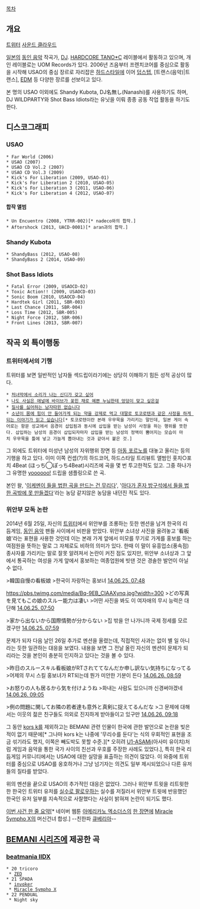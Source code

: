 [[목차]]
== 개요 ==

[http://twitter.com/USAO_k926 트위터]
[http://soundcloud.com/usao926 사운드 클라우드]

[[일본]]의 [[동인 음악]] 작곡가, [[DJ]]. [[HARDCORE TANO*C]] 레이블에서 활동하고 있으며, 개인 레이블로는 UOM Records가 있다. 2006년 즈음부터 프렌치코어를 중심으로 활동을 시작해 USAO의 중심 장르로 자리잡은 [[하드스타일]]에 이어 [[덥스텝]], [트랜스(음악)|트랜스], [[EDM]] 등 다양한 장르를 선보이고 있다. 

본 명의 USAO 이외에도 Shandy Kubota, DJ名無し(Nanashi)를 사용하기도 하며, DJ WILDPARTY와 Shot Bass Idiots라는 유닛을 이뤄 종종 공동 작업 활동을 하기도 한다.

== 디스코그래피 ==
=== USAO ===
 * Far World (2006)
 * USAO (2007)
 * USAO CD Vol.2 (2007)
 * USAO CD Vol.3 (2009)
 * Kick's For Liberation (2009, USAO-01)
 * Kick's For Liberation 2 (2010, USAO-05)
 * Kick's For Liberation 3 (2011, USAO-06)
 * Kick's For Liberation 4 (2012, USAO-07)
==== 합작 앨범 ====
 * Un Encuentro (2008, YTRR-002)[* nadeco와의 합작.]
 * Aftershock (2013, UACD-0001)[* aran과의 합작.]
=== Shandy Kubota ===
 * ShandyBass (2012, USAO-08)
 * ShandyBass 2 (2014, USAO-09)
=== Shot Bass Idiots ===
 * Fatal Error (2009, USAOCD-02)
 * Toxic Action!! (2009, USAOCD-03)
 * Sonic Boom (2010, USAOCD-04)
 * Hardtek Girl (2011, SBR-003)
 * Last Chance (2011, SBR-004)
 * Loss Time (2012, SBR-005)
 * Night Force (2012, SBR-006)
 * Front Lines (2013, SBR-007)

== 작곡 외 특이행동 ==
=== 트위터에서의 기행 ===
트위터를 보면 일반적인 남자들 섹드립이라기에는 상당히 이해하기 힘든 성적 공상이 많다.
 * [https://twitter.com/USAO_k926/status/482005487466995714 처녀막에서 소리가 나는 신디가 갖고 싶어]
 * [https://twitter.com/USAO_k926/status/481282680110055424 나도 사실은 애널에 바이브가 꽂힌 채로 예쁜 누님한테 엉덩이 맞고 싶은걸]
 * [https://twitter.com/USAO_k926/status/479534919148781568 질사를 싫어하는 남자따윈 없습니다]
 * [https://twitter.com/USAO_k926/status/479265106128146432 소년이 몸에 힘이 안 들어가게 되는 약을 강제로 먹고 대딸로 토코로텐과 같은 사정을 하게 되는 이야기가 읽고 싶습니다][* 토코로텐이란 본래 우무묵을 가리키는 말인데, 일본 게이 속어로는 항문 성교에서 음경이 삽입됨과 동시에 삽입을 받는 남성이 사정을 하는 행위를 뜻한다. 삽입하는 남성의 음경이 삽입되자마자 삽입을 받는 남성의 정액이 뿜어지는 모습이 마치 우무묵을 틀에 넣고 가늘게 뽑아내는 것과 같아서 붙은 것.]

그 외에도 트위터에 미성년 남성의 자위행위 장면 등 [[아동 포르노]]를 대놓고 올리는 등의 기행을 하고 있다. 이미 이쪽 컨셉(?)의 하드코어, 하드스타일 트리뷰트 앨범인 홋치○포치 4Beat (ほっち◯ぽっち4Beat)시리즈에 곡을 몇 번 투고한적도 있고. 그중 하나가 그 유명한 [[시리즈 피코|yoooooo!]] 드립을 샘플링으로 쓴 곡.

본인 왈, '[https://twitter.com/USAO_k926/status/477425737339641856 이케멘이 들을 법한 곡을 만드는 건 무리다]', '[https://twitter.com/USAO_k926/status/477426113170247680 아다가 혼자 방구석에서 들을 법한 곡밖에 못 만들겠다]'라는 농담 같지않은 농담을 내던진 적도 있다.
=== 위안부 모독 논란 ===
2014년 6월 25일, 자신의 [https://twitter.com/USAO_k926 트위터]에서 위안부를 조롱하는 듯한 멘션을 남겨 한국의 리듬게임, [[동인 음악]] 팬들 사이에서 비판을 받았다. 위안부 소녀상 사진을 올려놓고 '看板娘'라는 표현을 사용한 것인데 이는 본래 가게 앞에서 미모를 무기로 가게를 홍보를 하는 여점원을 뜻하는 말로 그 자체로도 비하의 의미가 있다. 한때 이 말이 유흥업소(풍속점) 종사자를 가리키는 말로 잘못 알려져서 논란이 커진 점도 있지만, 위안부 소녀상과 그 앞에서 통곡하는 여성을 가게 앞에서 홍보하는 여종업원에 빗댄 것은 경솔한 발언이 아닐 수 없다.

>韓国自慢の看板娘
>한국이 자랑하는 홍보녀 [https://twitter.com/USAO_k926/status/481811081384321026 14.06.25. 07:48]

https://pbs.twimg.com/media/Bq-9EB_CIAAXynq.jpg?width=300
>どの写真を見てもこの娘のスルー能力は凄い 
>어떤 사진을 봐도 이 여자애의 무시 능력은 대단해 [https://twitter.com/USAO_k926/status/481811563557310464 14.06.25. 07:50]

>家から出ないから国際情勢が分からない
>집 밖을 안 나가니까 국제 정세를 모르겠구만 [https://twitter.com/USAO_k926/status/481813989098151938 14.06.25. 07:59]

문제가 되자 다음 날인 26일 추가로 멘션을 올렸는데, 직접적인 사과는 없이 별 일 아니라는 듯한 일관하는 대응을 보였다. 내용을 보면 그 전날 올린 자신의 멘션이 문제가 되리라는 것을 본인이 충분히 인지하고 있다는 것을 볼 수 있다.

>昨日のスルースキル看板娘がRTされててなんだか申し訳ない気持ちになってる
>어제의 무시 스킬 홍보녀가 RT되는데 뭔가 미안한 기분이 든다 [https://twitter.com/USAO_k926/status/482191322636226561 14.06.26. 08:59]

>お怒りの人も居るから気を付けようね
>화내는 사람도 있으니까 신경써야겠네 [https://twitter.com/USAO_k926/status/482193060227317762 14.06.26. 09:05]

>例の問題に関してお隣の若者達も意外と真剣に捉えてるんだな
>그 문제에 대해서는 이웃의 젊은 친구들도 의외로 진지하게 받아들이고 있구만 [https://twitter.com/USAO_k926/status/482196158895235075 14.06.26. 09:18]

그 동안 [[kors k]]를 제외하고는 BEMANI 관련 인물이 한국에 관한 발언으로 논란을 빚은 적이 없기 때문에[* 그나마 kors k는 나중에 '무리수를 둔다'는 식의 우회적인 표현을 조금 섞기라도 했지, 이쪽은 빼도박도 못할 수준.][* 오히려 [[U1-ASAMi]](아사미 유이치)처럼 게임과 음악을 통한 국가 사이의 친선과 우호를 주장한 사례도 있었다.], 특히 한국 리듬게임 커뮤니티에서는 USAO에 대한 실망을 표출하는 의견이 많았다. 이 와중에 트위터를 중심으로 USAO를 옹호하거나 그냥 넘기자는 의견도 일부 제시되었으나 다른 유저들의 질타를 받았다.

위의 멘션을 끝으로 USAO의 추가적인 대응은 없었다. 그러나 위안부 트윗을 리트윗한 한 한국인 트위터 유저를 [https://twitter.com/neverdie189/status/482411192900521985 실수로 팔로우하는] 실수를 저질러서 위안부 트윗에 반응했던 한국인 유저 일부를 지속적으로 사찰했다는 사실이 밝혀져 논란이 되기도 했다.

[http://m.dcinside.com/view.php?id=rhythmgame&no=4922631&page=1 이번 사건 한 줄 요약][* 네이버 웹툰 [[아메리카노 엑소더스]]의 [[아메리카노 빈즈#s-7|한 장면]]에 [[Miracle 5ympho X]]의 머신건녀 합성.] --친한파 [[천공의 새벽|큐베리아]]--

== [[BEMANI 시리즈]]에 제공한 곡 ==
=== [[beatmania IIDX]] ===
 * 20 tricoro
  * [[ZED]]
 * 21 SPADA
  * [[invoker]]
  * [[Miracle 5ympho X]] 
 * 22 PENDUAL
  * Night sky
